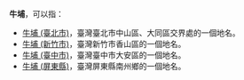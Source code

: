 '''牛埔'''，可以指：
* [[牛埔_(臺北市)|牛埔 (臺北市)]]，臺灣臺北市中山區、大同區交界處的一個地名。
* [[牛埔_(新竹市)|牛埔 (新竹市)]]，臺灣新竹市香山區的一個地名。
* [[牛埔_(臺中市)|牛埔 (臺中市)]]，臺灣臺中市大安區的一個地名。
* [[牛埔_(屏東縣)|牛埔 (屏東縣)]]，臺灣屏東縣南州鄉的一個地名。
{{Disambiguation|cat=二字臺灣地名消歧義}}